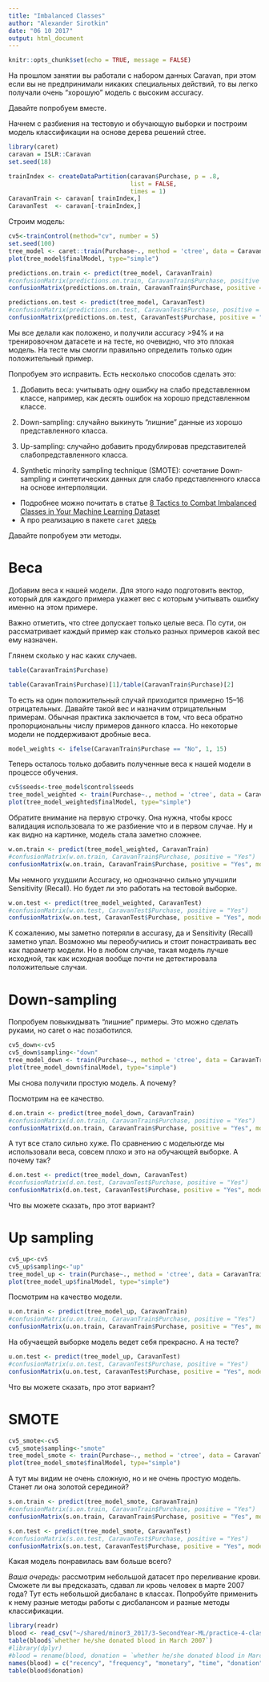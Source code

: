 ```yaml
---
title: "Imbalanced Classes"
author: "Alexander Sirotkin"
date: "06 10 2017"
output: html_document
---
```


```r
knitr::opts_chunk$set(echo = TRUE, message = FALSE)
```

На прошлом занятии вы работали с набором данных Caravan, при этом если вы не предпринимали никаких специальных действий, то вы легко получали очень "хорошую" модель с высоким accuracy.

Давайте попробуем вместе.

Начнем с разбиения на тестовую и обучающую выборки и построим модель классификации на основе дерева решений ctree.

```r
library(caret)
caravan = ISLR::Caravan
set.seed(18)

trainIndex <- createDataPartition(caravan$Purchase, p = .8, 
                                  list = FALSE, 
                                  times = 1)
CaravanTrain <- caravan[ trainIndex,]
CaravanTest  <- caravan[-trainIndex,]
```

Строим модель:

```r
cv5<-trainControl(method="cv", number = 5)
set.seed(100)
tree_model <- caret::train(Purchase~., method = 'ctree', data = CaravanTrain, trControl=cv5)
plot(tree_model$finalModel, type="simple")
```

```r
predictions.on.train <- predict(tree_model, CaravanTrain)
#confusionMatrix(predictions.on.train, CaravanTrain$Purchase, positive = "Yes")
confusionMatrix(predictions.on.train, CaravanTrain$Purchase, positive = "Yes", mode = "prec_recall")
```

```r
predictions.on.test <- predict(tree_model, CaravanTest)
#confusionMatrix(predictions.on.test, CaravanTest$Purchase, positive = "Yes")
confusionMatrix(predictions.on.test, CaravanTest$Purchase, positive = "Yes", mode = "prec_recall")
```

Мы все делали как положено, и получили accuracy >94% и на тренировочном датасете и на тесте, но очевидно, что это плохая модель. На тесте мы смогли правильно определить только один положительный пример.

Попробуем это исправить. Есть несколько способов сделать это:

1. Добавить веса: учитывать одну ошибку на слабо представленном классе, например, как десять ошибок на хорошо представленном классе.

2. Down-sampling: случайно выкинуть "лишние" данные из хорошо представленного класса.

3. Up-sampling: случайно добавить продублировав представителей слабопредставленного класса.

4. Synthetic minority sampling technique (SMOTE): сочетание Down-sampling и синтетических данных для слабо представленного класса на основе интерполяции. 

* Подробнее можно почитать в статье [8 Tactics to Combat Imbalanced Classes in Your Machine Learning Dataset](https://machinelearningmastery.com/tactics-to-combat-imbalanced-classes-in-your-machine-learning-dataset/)
* А про реализацию в пакете `caret` [здесь](https://topepo.github.io/caret/subsampling-for-class-imbalances.html)

Давайте попробуем эти методы.

# Веса

Добавим веса к нашей модели. Для этого надо подготовить вектор, который для каждого примера укажет вес с которым учитывать ошибку именно на этом примере. 

Важно отметить, что ctree допускает только целые веса. По сути, он рассматривает каждый пример как столько разных примеров какой вес ему назначен.

Глянем сколько у нас каких случаев.

```r
table(CaravanTrain$Purchase)
```
```r
table(CaravanTrain$Purchase)[1]/table(CaravanTrain$Purchase)[2]
```

То есть на один положительный случай приходится примерно 15--16 отрицательных. Давайте такой вес и назначим отрицательным примерам. Обычная практика заключается в том, что веса обратно пропорциональны числу примеров данного класса. Но некоторые модели не поддерживают дробные веса.

```r
model_weights <- ifelse(CaravanTrain$Purchase == "No", 1, 15)
```

Теперь осталось только добавить полученные веса к нашей модели в процессе обучения.

```r
cv5$seeds<-tree_model$control$seeds
tree_model_weighted <- train(Purchase~., method = 'ctree', data = CaravanTrain, trControl=cv5, weights = model_weights)
plot(tree_model_weighted$finalModel, type="simple")
```

Обратите внимание на первую строчку. Она нужна, чтобы кросс валидация использовала то же разбиение что и в первом случае. Ну и как видно на картинке, модель стала заметно сложнее.

```r
w.on.train <- predict(tree_model_weighted, CaravanTrain)
#confusionMatrix(w.on.train, CaravanTrain$Purchase, positive = "Yes")
confusionMatrix(w.on.train, CaravanTrain$Purchase, positive = "Yes", mode = "prec_recall")
```

Мы немного ухудшили Accuracy, но однозначно сильно улучшили Sensitivity (Recall). Но будет ли это работать на тестовой выборке.

```r
w.on.test <- predict(tree_model_weighted, CaravanTest)
#confusionMatrix(w.on.test, CaravanTest$Purchase, positive = "Yes")
confusionMatrix(w.on.test, CaravanTest$Purchase, positive = "Yes", mode = "prec_recall")

```

К сожалению, мы заметно потеряли в accurasy, да и Sensitivity (Recall) заметно упал. Возможно мы переобучились и стоит понастраивать вес как параметр модели. Но в любом случае, такая модель лучше исходной, так как исходная вообще почти не детектировала положительые случаи. 

# Down-sampling

Попробуем повыкидывать "лишние" примеры.
Это можно сделать руками, но caret о нас позаботился.

```r
cv5_down<-cv5
cv5_down$sampling<-"down"
tree_model_down <- train(Purchase~., method = 'ctree', data = CaravanTrain, trControl=cv5_down)
plot(tree_model_down$finalModel, type="simple")
```

Мы снова получили простую модель. А почему?

Посмотрим на ее качество.

```r
d.on.train <- predict(tree_model_down, CaravanTrain)
#confusionMatrix(d.on.train, CaravanTrain$Purchase, positive = "Yes")
confusionMatrix(d.on.train, CaravanTrain$Purchase, positive = "Yes", mode = "prec_recall")
```

А тут все стало сильно хуже. По сравнению с модельюгде мы использовали веса, совсем плохо и это на обучающей выборке. А почему так?


```r
d.on.test <- predict(tree_model_down, CaravanTest)
#confusionMatrix(d.on.test, CaravanTest$Purchase, positive = "Yes")
confusionMatrix(d.on.test, CaravanTest$Purchase, positive = "Yes", mode = "prec_recall")
```

Что вы можете сказать, про этот вариант?


# Up sampling

```r
cv5_up<-cv5
cv5_up$sampling<-"up"
tree_model_up <- train(Purchase~., method = 'ctree', data = CaravanTrain, trControl=cv5_up)
plot(tree_model_up$finalModel, type="simple")
```

Посмотрим на качество модели.

```r
u.on.train <- predict(tree_model_up, CaravanTrain)
#confusionMatrix(u.on.train, CaravanTrain$Purchase, positive = "Yes")
confusionMatrix(u.on.train, CaravanTrain$Purchase, positive = "Yes", mode = "prec_recall")
```

На обучаещей выборке модель ведет себя прекрасно. А на тесте?


```r
u.on.test <- predict(tree_model_up, CaravanTest)
#confusionMatrix(u.on.test, CaravanTest$Purchase, positive = "Yes")
confusionMatrix(u.on.test, CaravanTest$Purchase, positive = "Yes", mode = "prec_recall")
```

Что вы можете сказать, про этот вариант?


# SMOTE

```r
cv5_smote<-cv5
cv5_smote$sampling<-"smote"
tree_model_smote <- train(Purchase~., method = 'ctree', data = CaravanTrain, trControl=cv5_smote)
plot(tree_model_smote$finalModel, type="simple")
```

А тут мы видим не очень сложную, но и не очень простую модель. Станет ли она золотой серединой?

```r
s.on.train <- predict(tree_model_smote, CaravanTrain)
#confusionMatrix(s.on.train, CaravanTrain$Purchase, positive = "Yes")
confusionMatrix(s.on.train, CaravanTrain$Purchase, positive = "Yes", mode = "prec_recall")
```


```r
s.on.test <- predict(tree_model_smote, CaravanTest)
#confusionMatrix(s.on.test, CaravanTest$Purchase, positive = "Yes")
confusionMatrix(s.on.test, CaravanTest$Purchase, positive = "Yes", mode = "prec_recall")
```

Какая модель понравилась вам больше всего?

*Ваша очередь:* рассмотрим небольшой датасет про переливание крови. Сможете ли вы предсказать, сдавал ли кровь человек в марте 2007 года? Тут есть небольшой дисбаланс в классах. Попробуйте применить к нему разные методы работы с дисбалансом и разные методы классификации. 

```r
library(readr)
blood <- read_csv("~/shared/minor3_2017/3-SecondYear-ML/practice-4-class-imbalanced/blood.csv")
table(blood$`whether he/she donated blood in March 2007`)
#library(dplyr)
#blood = rename(blood, donation = `whether he/she donated blood in March 2007`)
names(blood) = c("recency", "frequency", "monetary", "time", "donation")
table(blood$donation)
```





